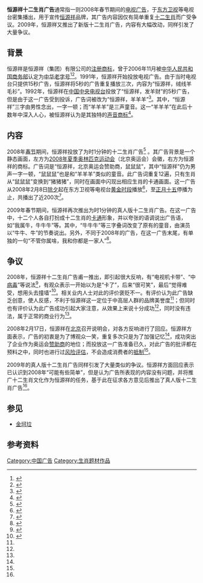 {{noteTA
|1=zh-hans:抵制;zh-hant:杯葛;
}}

{{Infobox advertising
|name=恒源祥十二生肖广告
|image=[[Image:HYX_AD_2008.jpg|Image:HYX AD 2008.jpg]]
|caption=东方卫视广告截图
|agency=东方卫视等
|client=恒源祥
|product=无特定产品
|title=恒源祥十二生肖广告
|slogan=“恒源祥，北京奥运会赞助商，鼠鼠鼠”等
|year=2008
}}

'''恒源祥十二生肖广告'''通常指一则2008年春节期间的[[电视广告|电视广告]]，于[[东方卫视|东方卫视]]等电视台密集播出，用于宣传[[恒源祥|恒源祥]]品牌，其广告内容因仅有简单重复[[十二生肖|十二生肖]]而广受争议。2009年，恒源祥又推出了新版十二生肖广告，内容有大幅改动，同样引发了大量争议。

==背景==
恒源祥是恒源祥（集团）有限公司的[[注册商标|注册商标]]，曾于2006年11月被[[中华人民共和国商务部|中华人民共和国商务部]]认定为[[中华老字号|中华老字号]]<ref>{{cite press release|title=商务部公示首批“中华老字号”|publisher=商务部商业改革司|date=2006-10-08|url=http://ltfzs.mofcom.gov.cn/aarticle/aw/200610/20061003350675.html|accessdate=2012-02-25|language=zh-cn}}</ref><ref>{{cite news|author=徐益平|title=“中华老字号”上海180家全国居首|work=东方早报|url=http://www.dfdaily.com/html/3/2011/3/18/581648.shtml|accessdate=2012-01-25|language=zh-cn}}{{dead link|date=2018年3月 |bot=InternetArchiveBot |fix-attempted=yes }}</ref>。1991年，恒源祥开始投放电视广告。由于当时电视台只提供15秒广告，恒源祥将5秒的广告重复播放三次，内容为“恒源祥，绒线羊毛衫”。1992年，恒源祥在[[中国中央电视台|中国中央电视台]]投放了“恒源祥，发羊财”的5秒广告，但是由于这一广告受到投诉，广告词被改为“恒源祥，羊羊羊”<ref name="sohu">{{cite web|author=张翼|title=刘瑞琪 特立独行恒源祥：品牌的另类成长|work=搜狐财经首席对话|url=http://business.sohu.com/s2010/liuruiqi/|page=4|accessdate=2012-01-25|language=zh-cn|archive-date=2016-03-04|archive-url=https://web.archive.org/web/20160304194315/http://business.sohu.com/s2010/liuruiqi/|dead-url=no}}</ref>。其中，“恒源祥”三字由男性念出，一字一顿；而“羊羊羊”是三声童音。这一“羊羊羊”在此后十数年中深入人心，被恒源祥认为是其独特的[[声音商标|声音商标]]<ref>{{cite news|author=魏和平|title=恒源祥多年推进感官研究修正果|work=中国青年报|page=09|date=2011-10-17|url=http://zqb.cyol.com/html/2011-10/17/nw.D110000zgqnb_20111017_3-09.htm|accessdate=2012-01-25|language=zh-cn|archive-date=2012-09-07|archive-url=https://web.archive.org/web/20120907060629/http://zqb.cyol.com/html/2011-10/17/nw.D110000zgqnb_20111017_3-09.htm|dead-url=no}}</ref>。

==内容==

2008年[[春节|春节]]期间，恒源祥投放了为时1分钟的十二生肖广告<ref name="kuaibao1">{{cite news|author=朱文科|title=一句广告语重复12遍 恒源祥广告挑战观众忍耐力|work=都市快报|date=2008-02-12|url=http://biz.zjol.com.cn/05biz/system/2008/02/12/009207196.shtml|accessdate=2012-01-25|language=zh-cn|archive-date=2016-03-04|archive-url=https://web.archive.org/web/20160304193515/http://biz.zjol.com.cn/05biz/system/2008/02/12/009207196.shtml|dead-url=no}}</ref>
。其广告背景是一个静态画面，左方为[[2008年夏季奥林匹克运动会|2008年夏季奥林匹克运动会]]（北京奥运会）会徽，右方为恒源祥的商标。广告词是“恒源祥，北京奥运会赞助商，鼠鼠鼠”，其中“恒源祥”仍为男声一字一顿，“鼠鼠鼠”也是和“羊羊羊”类似的童音。此广告词重复12遍，只有生肖从“鼠鼠鼠”变换到“猪猪猪”，同时在画面中闪现出相应生肖的卡通画面。这一广告从2008年2月8日[[除夕|除夕]]起在东方卫视等电视台[[黄金时段|黄金时段]]播放<ref name="jinghua">{{cite news|author=夏命群|title=恒源祥“争议广告”元宵节后停播|work=京华时报|date=2008-02-18|url=http://news.xinhuanet.com/newmedia/2008-02/18/content_7621790.htm|accessdate=2012-01-25|language=zh-cn}}</ref>，至[[正月十五|正月十五]]停播为止，共播出了近200次<ref name="kuaibao2">{{cite news|author=薛永军|title=恒源祥：争议广告得大于失 明年续推贺岁广告|work=都市快报|date=2008-02-22|url=http://hzdaily.hangzhou.com.cn/dskb/html/2008-02/22/content_404145.htm|accessdate=2012-01-25|language=zh-cn|archive-date=2016-03-04|archive-url=https://web.archive.org/web/20160304193334/http://hzdaily.hangzhou.com.cn/dskb/html/2008-02/22/content_404145.htm|dead-url=no}}</ref>。

2009年春节期间，恒源祥再次推出为时1分钟的真人版十二生肖广告。在这一广告中，十二个人各自打扮成十二生肖的[[卡通|卡通]]形象，并以夸张的语调说出广告语，如“我属牛，牛牛牛”等。其中，“牛牛牛”等三字叠词改变了原有的童音，由演员以“牛牛、牛”的节奏说出。另外，不同于2008年的广告，在这一广告末尾，有单独的一句“不管你属啥，我和你都是一家人”<ref name="2009beijingchenbao">{{cite news|author=朱烁|title=恒源祥称不放弃广告创意 呼吁观众再多些耐心|work=北京晨报|url=http://news.xinhuanet.com/zgjx/2009-02/06/content_10771197.htm|date=2009-02-06|accessdate=2012-01-25|language=zh-cn}}</ref>。

==争议==
2008年，恒源祥十二生肖广告甫一推出，即引起很大反响，有“电视机卡带”、“中[[病毒|病毒]]”等说法<ref name="chanquanbao">{{cite news|author=衣朋华|title=恒源祥变脸广告在考验谁？|work=中国知识产权报|url=http://www.cipnews.com.cn/showArticle.asp?Articleid=7267|date=2008-02-26|accessdate=2012-01-25|language=zh-cn|deadurl=yes|archiveurl=https://web.archive.org/web/20130314234053/http://cipnews.com.cn/showArticle.asp?Articleid=7267|archivedate=2013-03-14}}</ref>，有观众表示一开始以为是“卡了”，后来“很可笑”，最后“觉得难受，想用头去撞墙”<ref name="mediarenmin">{{cite web|url=http://media.people.com.cn/GB/40699/6899267.html|title=恒源祥生肖广告挑战观众忍耐极限 “恶俗”广告风波再起|date=2008-02-20|work=人民网传媒频道|accessdate=2012-01-25|language=zh-cn|archive-date=2016-03-04|archive-url=https://web.archive.org/web/20160304064351/http://media.people.com.cn/GB/40699/6899267.html|dead-url=no}}</ref>。相关业内人士对此的评价褒贬不一。有评价认为此广告缺乏创意，使人反感，不利于恒源祥这一定位于中高层人群的品牌美誉度<ref name="kuaibao1" />；但同时也有评价认为此广告成功引起大家注意，从效果上来说十分成功<ref name="mediarenmin" />，同时没有违法，属于正常的商业行为<ref name="chanquanbao" />。

2008年2月17日，恒源祥在[[北京|北京]]召开说明会，对各方反响进行了回应。恒源祥方面表示，广告的初衷是为了博观众一笑，重复多次只是为了加强记忆<ref name="jinghua" />，成功突出了企业作为奥运会[[赞助商|赞助商]]的地位；而投放这一广告准备已久，对此广告的批评都在预料之中，同时也进行过[[风险评估|风险评估]]，不会造成消费者的[[抵制|抵制]]<ref name="kuaibao2" />。

2009年的真人版十二生肖广告同样引发了大量类似的争议。恒源祥方面回应表示已认识到2008年“可能有些简单”，但是认为广告所表现的内容没有问题，并将推广十二生肖文化作为恒源祥的任务，基于此在征求各方意见后推出了真人版十二生肖广告<ref name="2009beijingchenbao" />。

==参见==
*[[金坷垃|金坷垃]]

==参考资料==
{{reflist|2}}

[[Category:中国广告|Category:中国广告]]
[[Category:生肖题材作品|Category:生肖题材作品]]